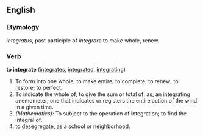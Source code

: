 ==English==

{{webster}}

===Etymology===
{{L.}} ''integratus'', past participle of ''integrare'' to make whole, renew.

===Verb===
'''to integrate'''  ([[integrates]], [[integrated]], [[integrating]])
# To form into one whole; to make entire; to complete; to renew; to restore; to perfect.
# To indicate the whole of; to give the sum or total of; as, an integrating anemometer, one that indicates or registers the entire action of the wind in a given time.
# ''(Mathematics):'' To subject to the operation of integration; to find the integral of.
# to [[desegregate]], as a school or neighborhood.